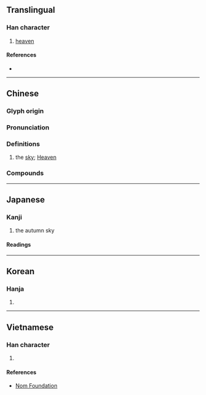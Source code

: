 {{character info}}
==Translingual==

===Han character===
{{Han char|rn=72|rad=日|as=04|sn=8|four=60400|canj=AYK|ids=⿱日文}}

# [[heaven]]

====References====
* {{Han ref|kx=0490.250|dkj=13775|hdz=21495.060|uh=65FB|ud=26107|bh=CCC9|bd=52425}}

----

==Chinese==
{{zh-forms}}

===Glyph origin===
{{Han etym}}

===Pronunciation===
{{zh-pron
|m=mín
|c=man4
|mc=y
|oc=y
|cat=
}}

===Definitions===
{{zh-hanzi}}

# {{lb|zh|literary}} the [[sky]]; [[Heaven]]

===Compounds===
{{zh-der|召旻|小旻|旻天|旻寧|旻序|蒼旻}}

----

==Japanese==

===Kanji===
{{ja-kanji|grade=|rs=日04}}

# the autumn sky

====Readings====
{{ja-readings
|goon=みん
|kanon=びん
|kun=[[あきら]] (akira) [[あきぞら]] (akizora)
|nanori=あきら, ひ
}}

----

==Korean==

===Hanja===
{{ko-hanja|hangeul=민|eumhun=}}

# {{rfdef|ko|sort=日04}}

----

==Vietnamese==

===Han character===
{{vi-readings|rs=日04|reading=mân}}

# {{rfdef|vi|sort=日04}}

====References====
* [http://nomfoundation.org/common/nom_details.php?codepoint=65fb Nom Foundation]